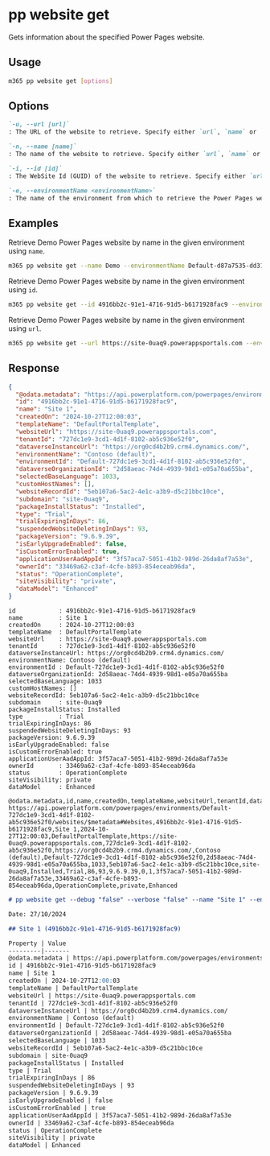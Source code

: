 
# pp website get

Gets information about the specified Power Pages website.

## Usage

```sh
m365 pp website get [options]
```

## Options

```md definition-list
`-u, --url [url]`
: The URL of the website to retrieve. Specify either `url`, `name` or `id`.

`-n, --name [name]`
: The name of the website to retrieve. Specify either `url`, `name` or `id`.

`-i, --id [id]`
: The WebSite Id (GUID) of the website to retrieve. Specify either `url`, `name` or `id`.

`-e, --environmentName <environmentName>`
: The name of the environment from which to retrieve the Power Pages website.
```

<Global />

## Examples

Retrieve Demo Power Pages website by name in the given environment using `name`.

```sh
m365 pp website get --name Demo --environmentName Default-d87a7535-dd31-4437-bfe1-95340acd55c5 
```

Retrieve Demo Power Pages website by name in the given environment using `id`.

```sh
m365 pp website get --id 4916bb2c-91e1-4716-91d5-b6171928fac9 --environmentName Default-d87a7535-dd31-4437-bfe1-95340acd55c5 
```

Retrieve Demo Power Pages website by name in the given environment using `url`.

```sh
m365 pp website get --url https://site-0uaq9.powerappsportals.com --environmentName Default-d87a7535-dd31-4437-bfe1-95340acd55c5 
```

## Response

<Tabs>
  <TabItem value="JSON">

  ```json
  {
    "@odata.metadata": "https://api.powerplatform.com/powerpages/environments/Default-727dc1e9-3cd1-4d1f-8102-ab5c936e52f0/websites/$metadata#Websites",
    "id": "4916bb2c-91e1-4716-91d5-b6171928fac9",
    "name": "Site 1",
    "createdOn": "2024-10-27T12:00:03",
    "templateName": "DefaultPortalTemplate",
    "websiteUrl": "https://site-0uaq9.powerappsportals.com",
    "tenantId": "727dc1e9-3cd1-4d1f-8102-ab5c936e52f0",
    "dataverseInstanceUrl": "https://org0cd4b2b9.crm4.dynamics.com/",
    "environmentName": "Contoso (default)",
    "environmentId": "Default-727dc1e9-3cd1-4d1f-8102-ab5c936e52f0",
    "dataverseOrganizationId": "2d58aeac-74d4-4939-98d1-e05a70a655ba",
    "selectedBaseLanguage": 1033,
    "customHostNames": [],
    "websiteRecordId": "5eb107a6-5ac2-4e1c-a3b9-d5c21bbc10ce",
    "subdomain": "site-0uaq9",
    "packageInstallStatus": "Installed",
    "type": "Trial",
    "trialExpiringInDays": 86,
    "suspendedWebsiteDeletingInDays": 93,
    "packageVersion": "9.6.9.39",
    "isEarlyUpgradeEnabled": false,
    "isCustomErrorEnabled": true,
    "applicationUserAadAppId": "3f57aca7-5051-41b2-989d-26da8af7a53e",
    "ownerId": "33469a62-c3af-4cfe-b893-854eceab96da",
    "status": "OperationComplete",
    "siteVisibility": "private",
    "dataModel": "Enhanced"
  }
  ```

  </TabItem>
  <TabItem value="Text">

  ```text
  id            : 4916bb2c-91e1-4716-91d5-b6171928fac9
  name          : Site 1
  createdOn     : 2024-10-27T12:00:03
  templateName  : DefaultPortalTemplate
  websiteUrl    : https://site-0uaq9.powerappsportals.com
  tenantId      : 727dc1e9-3cd1-4d1f-8102-ab5c936e52f0
  dataverseInstanceUrl: https://org0cd4b2b9.crm4.dynamics.com/
  environmentName: Contoso (default)
  environmentId : Default-727dc1e9-3cd1-4d1f-8102-ab5c936e52f0
  dataverseOrganizationId: 2d58aeac-74d4-4939-98d1-e05a70a655ba
  selectedBaseLanguage: 1033
  customHostNames: []
  websiteRecordId: 5eb107a6-5ac2-4e1c-a3b9-d5c21bbc10ce
  subdomain     : site-0uaq9
  packageInstallStatus: Installed
  type          : Trial
  trialExpiringInDays: 86
  suspendedWebsiteDeletingInDays: 93
  packageVersion: 9.6.9.39
  isEarlyUpgradeEnabled: false
  isCustomErrorEnabled: true
  applicationUserAadAppId: 3f57aca7-5051-41b2-989d-26da8af7a53e
  ownerId       : 33469a62-c3af-4cfe-b893-854eceab96da
  status        : OperationComplete
  siteVisibility: private
  dataModel     : Enhanced
  ```

  </TabItem>
  <TabItem value="CSV">

  ```csv
  @odata.metadata,id,name,createdOn,templateName,websiteUrl,tenantId,dataverseInstanceUrl,environmentName,environmentId,dataverseOrganizationId,selectedBaseLanguage,websiteRecordId,subdomain,packageInstallStatus,type,trialExpiringInDays,suspendedWebsiteDeletingInDays,packageVersion,isEarlyUpgradeEnabled,isCustomErrorEnabled,applicationUserAadAppId,ownerId,status,siteVisibility,dataModel
  https://api.powerplatform.com/powerpages/environments/Default-727dc1e9-3cd1-4d1f-8102-ab5c936e52f0/websites/$metadata#Websites,4916bb2c-91e1-4716-91d5-b6171928fac9,Site 1,2024-10-27T12:00:03,DefaultPortalTemplate,https://site-0uaq9.powerappsportals.com,727dc1e9-3cd1-4d1f-8102-ab5c936e52f0,https://org0cd4b2b9.crm4.dynamics.com/,Contoso (default),Default-727dc1e9-3cd1-4d1f-8102-ab5c936e52f0,2d58aeac-74d4-4939-98d1-e05a70a655ba,1033,5eb107a6-5ac2-4e1c-a3b9-d5c21bbc10ce,site-0uaq9,Installed,Trial,86,93,9.6.9.39,0,1,3f57aca7-5051-41b2-989d-26da8af7a53e,33469a62-c3af-4cfe-b893-854eceab96da,OperationComplete,private,Enhanced
  ```

  </TabItem>
  <TabItem value="Markdown">

  ```md
  # pp website get --debug "false" --verbose "false" --name "Site 1" --environmentName "Default-727dc1e9-3cd1-4d1f-8102-ab5c936e52f0"

  Date: 27/10/2024

  ## Site 1 (4916bb2c-91e1-4716-91d5-b6171928fac9)

  Property | Value
  ---------|-------
  @odata.metadata | https://api.powerplatform.com/powerpages/environments/Default-727dc1e9-3cd1-4d1f-8102-ab5c936e52f0/websites/$metadata#Websites
  id | 4916bb2c-91e1-4716-91d5-b6171928fac9
  name | Site 1
  createdOn | 2024-10-27T12:00:03
  templateName | DefaultPortalTemplate
  websiteUrl | https://site-0uaq9.powerappsportals.com
  tenantId | 727dc1e9-3cd1-4d1f-8102-ab5c936e52f0
  dataverseInstanceUrl | https://org0cd4b2b9.crm4.dynamics.com/
  environmentName | Contoso (default)
  environmentId | Default-727dc1e9-3cd1-4d1f-8102-ab5c936e52f0
  dataverseOrganizationId | 2d58aeac-74d4-4939-98d1-e05a70a655ba
  selectedBaseLanguage | 1033
  websiteRecordId | 5eb107a6-5ac2-4e1c-a3b9-d5c21bbc10ce
  subdomain | site-0uaq9
  packageInstallStatus | Installed
  type | Trial
  trialExpiringInDays | 86
  suspendedWebsiteDeletingInDays | 93
  packageVersion | 9.6.9.39
  isEarlyUpgradeEnabled | false
  isCustomErrorEnabled | true
  applicationUserAadAppId | 3f57aca7-5051-41b2-989d-26da8af7a53e
  ownerId | 33469a62-c3af-4cfe-b893-854eceab96da
  status | OperationComplete
  siteVisibility | private
  dataModel | Enhanced
  ```

  </TabItem>
</Tabs>
